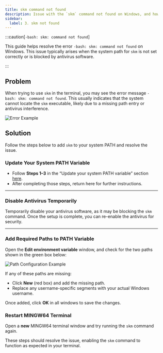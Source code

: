---
title: skm command not found
description: Issue with the `skm` command not found on Windows, and how to fix it.
sidebar:
  label: 3. skm not found
---


:::caution[`-bash: skm: command not found`]

This guide helps resolve the error `-bash: skm: command not found` on Windows. This issue typically arises when the system path for `skm` is not set correctly or is blocked by antivirus software.

:::

## Problem

When trying to use `skm` in the terminal, you may see the error message `-bash: skm: command not found`. This usually indicates that the system cannot locate the `skm` executable, likely due to a missing path entry or antivirus interference.

![Error Example](https://i.imgur.com/PMDiueq.png?1)

## Solution

Follow the steps below to add `skm` to your system PATH and resolve the issue.

### Update Your System PATH Variable

- Follow **Steps 1–3** in the “Update your system PATH variable” section [here](/troubleshoot/windows-msys2/win-issue-7).
- After completing those steps, return here for further instructions.

---

### Disable Antivirus Temporarily

Temporarily disable your antivirus software, as it may be blocking the `skm` command. Once the setup is complete, you can re-enable the antivirus for security.

---

### Add Required Paths to PATH Variable

Open the **Edit environment variable** window, and check for the two paths shown in the green box below:

![Path Configuration Example](https://i.imgur.com/H9sF33y.png)

If any of these paths are missing:

- Click **New** (red box) and add the missing path.
- Replace any username-specific segments with your actual Windows username.

Once added, click **OK** in all windows to save the changes.

### Restart MINGW64 Terminal

Open a **new** MINGW64 terminal window and try running the `skm` command again.

These steps should resolve the issue, enabling the `skm` command to function as expected in your terminal.
